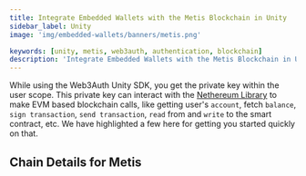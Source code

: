 ```yaml
---
title: Integrate Embedded Wallets with the Metis Blockchain in Unity
sidebar_label: Unity
image: 'img/embedded-wallets/banners/metis.png'

keywords: [unity, metis, web3auth, authentication, blockchain]
description: 'Integrate Embedded Wallets with the Metis Blockchain in Unity | Embedded Wallets'
---
```



While using the Web3Auth Unity SDK, you get the private key within the user scope. This private key can interact with the [Nethereum Library](https://nethereum.com/) to make EVM based blockchain calls, like getting user's `account`, fetch `balance`, `sign transaction`, `send transaction`, `read` from and `write` to the smart contract, etc. We have highlighted a few here for getting you started quickly on that.

## Chain Details for Metis

<ChainDetailsMetis />

<EVMInteraction />
